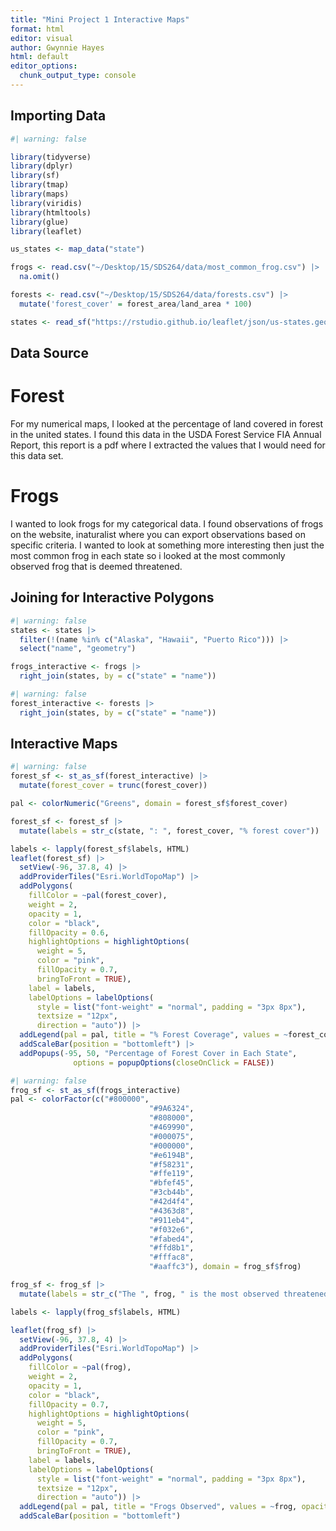 ```yaml
---
title: "Mini Project 1 Interactive Maps"
format: html
editor: visual
author: Gwynnie Hayes
html: default
editor_options: 
  chunk_output_type: console
---
```


## Importing Data

```r
#| warning: false

library(tidyverse)
library(dplyr)
library(sf)
library(tmap)
library(maps)
library(viridis)
library(htmltools)
library(glue)
library(leaflet)

us_states <- map_data("state")

frogs <- read.csv("~/Desktop/15/SDS264/data/most_common_frog.csv") |>
  na.omit()

forests <- read.csv("~/Desktop/15/SDS264/data/forests.csv") |>
  mutate('forest_cover' = forest_area/land_area * 100)

states <- read_sf("https://rstudio.github.io/leaflet/json/us-states.geojson")
```

## Data Source

# Forest

For my numerical maps, I looked at the percentage of land covered in forest in the united states. I found this data in the USDA Forest Service FIA Annual Report, this report is a pdf where I extracted the values that I would need for this data set.

# Frogs

I wanted to look frogs for my categorical data. I found observations of frogs on the website, inaturalist where you can export observations based on specific criteria. I wanted to look at something more interesting then just the most common frog in each state so i looked at the most commonly observed frog that is deemed threatened.

## Joining for Interactive Polygons

```r
#| warning: false
states <- states |>
  filter(!(name %in% c("Alaska", "Hawaii", "Puerto Rico"))) |>
  select("name", "geometry")

frogs_interactive <- frogs |>
  right_join(states, by = c("state" = "name"))
```

```r
#| warning: false
forest_interactive <- forests |>
  right_join(states, by = c("state" = "name"))
```

## Interactive Maps

```r
#| warning: false
forest_sf <- st_as_sf(forest_interactive) |>
  mutate(forest_cover = trunc(forest_cover))

pal <- colorNumeric("Greens", domain = forest_sf$forest_cover)

forest_sf <- forest_sf |>
  mutate(labels = str_c(state, ": ", forest_cover, "% forest cover"))

labels <- lapply(forest_sf$labels, HTML)
leaflet(forest_sf) |>
  setView(-96, 37.8, 4) |>
  addProviderTiles("Esri.WorldTopoMap") |>
  addPolygons(
    fillColor = ~pal(forest_cover),
    weight = 2,
    opacity = 1,
    color = "black",
    fillOpacity = 0.6,
    highlightOptions = highlightOptions(
      weight = 5,
      color = "pink",
      fillOpacity = 0.7,
      bringToFront = TRUE),
    label = labels,
    labelOptions = labelOptions(
      style = list("font-weight" = "normal", padding = "3px 8px"),
      textsize = "12px",
      direction = "auto")) |>
  addLegend(pal = pal, title = "% Forest Coverage", values = ~forest_cover, opacity = 0.7, position = "bottomright") |>
  addScaleBar(position = "bottomleft") |>
  addPopups(-95, 50, "Percentage of Forest Cover in Each State",
              options = popupOptions(closeOnClick = FALSE))
```

```r
#| warning: false
frog_sf <- st_as_sf(frogs_interactive) 
pal <- colorFactor(c("#800000", 
                               "#9A6324", 
                               "#808000", 
                               "#469990", 
                               "#000075", 
                               "#000000", 
                               "#e6194B", 
                               "#f58231", 
                               "#ffe119", 
                               "#bfef45", 
                               "#3cb44b", 
                               "#42d4f4", 
                               "#4363d8",
                               "#911eb4", 
                               "#f032e6", 
                               "#fabed4", 
                               "#ffd8b1",
                               "#fffac8",
                               "#aaffc3"), domain = frog_sf$frog)

frog_sf <- frog_sf |>
  mutate(labels = str_c("The ", frog, " is the most observed threatened frog in ", state))

labels <- lapply(frog_sf$labels, HTML)

leaflet(frog_sf) |>
  setView(-96, 37.8, 4) |>
  addProviderTiles("Esri.WorldTopoMap") |>
  addPolygons(
    fillColor = ~pal(frog),
    weight = 2,
    opacity = 1,
    color = "black",
    fillOpacity = 0.7,
    highlightOptions = highlightOptions(
      weight = 5,
      color = "pink",
      fillOpacity = 0.7,
      bringToFront = TRUE),
    label = labels,
    labelOptions = labelOptions(
      style = list("font-weight" = "normal", padding = "3px 8px"),
      textsize = "12px",
      direction = "auto")) |>
  addLegend(pal = pal, title = "Frogs Observed", values = ~frog, opacity = 0.7, position = "bottomright") |>
  addScaleBar(position = "bottomleft")
```
